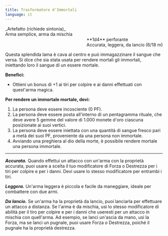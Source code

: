 ```yaml
---
title: Trasformatore d'Immortali
language: it
---
```



<PasswordProtected password="eBbiHt">
  _Artefatto (richiede sintonia)_ <br/>
  Arma semplice, arma da mischia

<div style="margin-left: auto; width: fit-content">
  **1d4** perforante <br />
  Accurata, leggera, da lancio (6/18 m)
</div>

Questa splendida lama è cava al centro e può immagazzinare il sangue che versa. Si dice che sia stata usata per rendere mortali gli immortali, iniettando loro il sangue di un essere mortale.

**Benefici:**

- Ottieni un bonus di \+1 ai tiri per colpire e ai danni effettuati con quest'arma magica.

**Per rendere un immortale mortale, devi:**

1. La persona deve essere incosciente (0 PF).
2. La persona deve essere posta all'interno di un pentagramma rituale, che deve avere 5 gemme del valore di 1.000 monete d'oro ciascuna posizionate ai suoi vertici.
3. La persona deve essere iniettata con una quantità di sangue fresco pari a metà dei suoi PF, proveniente da una persona non immortale.
4. Avviando una preghiera al dio della morte, è possibile rendere mortale una persona immortale.

---

**_Accurata._** Quando effettui un attacco con un'arma con la proprietà accurata, puoi usare a scelta il tuo modificatore di Forza o Destrezza per i tiri per colpire e per i danni. Devi usare lo stesso modificatore per entrambi i tiri.

**_Leggera._** Un'arma leggera è piccola e facile da maneggiare, ideale per combattere con due armi.

**_Da lancio._** Se un'arma ha la proprietà da lancio, puoi lanciarla per effettuare un attacco a distanza. Se l'arma è da mischia, usi lo stesso modificatore di abilità per il tiro per colpire e per i danni che useresti per un attacco in mischia con quell'arma. Ad esempio, se lanci un'ascia da mano, usi la Forza, ma se lanci un pugnale, puoi usare Forza o Destrezza, poiché il pugnale ha la proprietà destrezza.

</PasswordProtected>
